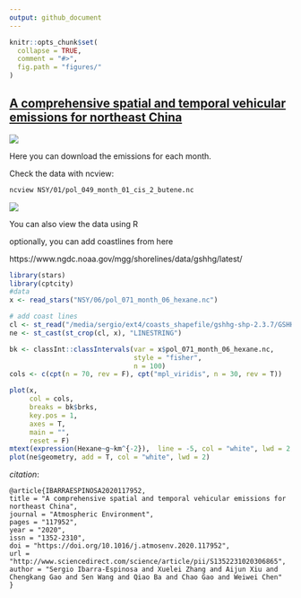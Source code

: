 ```yaml
---
output: github_document
---
```



```r
knitr::opts_chunk$set(
  collapse = TRUE,
  comment = "#>",
  fig.path = "figures/"
)
```
## [A comprehensive spatial and temporal vehicular emissions for northeast China](https://www.sciencedirect.com/science/article/abs/pii/S1352231020306865)

[![](figures/paper.png)](https://www.sciencedirect.com/science/article/abs/pii/S1352231020306865)




Here you can download the emissions for each month.

Check the data with ncview:

```bash
ncview NSY/01/pol_049_month_01_cis_2_butene.nc
```

![](figures/print.png)

You can also view the data using R

optionally, you can add coastlines from here

https://www.ngdc.noaa.gov/mgg/shorelines/data/gshhg/latest/

```r
library(stars)
library(cptcity)
#data
x <- read_stars("NSY/06/pol_071_month_06_hexane.nc")

# add coast lines
cl <- st_read("/media/sergio/ext4/coasts_shapefile/gshhg-shp-2.3.7/GSHHS_shp/f/GSHHS_f_L1.shp")
ne <- st_cast(st_crop(cl, x), "LINESTRING")

bk <- classInt::classIntervals(var = x$pol_071_month_06_hexane.nc, 
                               style = "fisher",
                               n = 100)
cols <- c(cpt(n = 70, rev = F), cpt("mpl_viridis", n = 30, rev = T))

plot(x, 
     col = cols,
     breaks = bk$brks, 
     key.pos = 1,
     axes = T,
     main = "",
     reset = F)
mtext(expression(Hexane~g~km^{-2}),  line = -5, col = "white", lwd = 2, cex = 2, at = c(52, 127))
plot(ne$geometry, add = T, col = "white", lwd = 2)

```

*citation*:

```
@article{IBARRAESPINOSA2020117952,
title = "A comprehensive spatial and temporal vehicular emissions for northeast China",
journal = "Atmospheric Environment",
pages = "117952",
year = "2020",
issn = "1352-2310",
doi = "https://doi.org/10.1016/j.atmosenv.2020.117952",
url = "http://www.sciencedirect.com/science/article/pii/S1352231020306865",
author = "Sergio Ibarra-Espinosa and Xuelei Zhang and Aijun Xiu and Chengkang Gao and Sen Wang and Qiao Ba and Chao Gao and Weiwei Chen"
}
```

